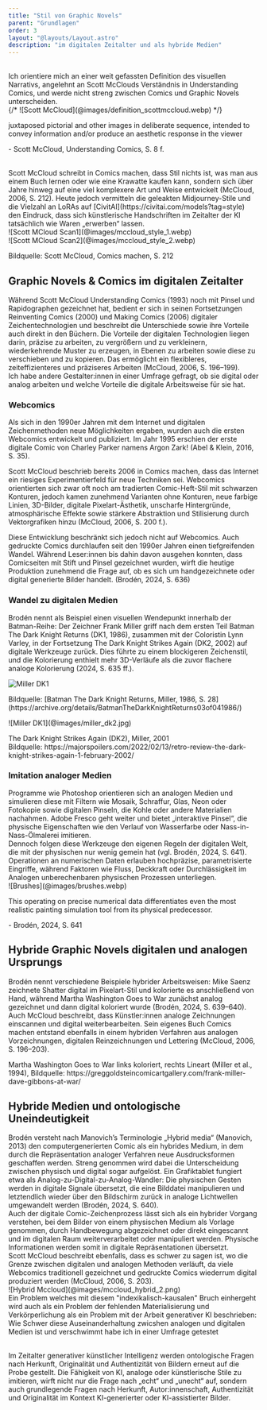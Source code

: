 ```yaml
---
title: "Stil von Graphic Novels"
parent: "Grundlagen"
order: 3
layout: "@layouts/Layout.astro"
description: "im digitalen Zeitalter und als hybride Medien"
---
```




<br />

<div class="grid-layout">
<div>
Ich orientiere mich an einer weit gefassten Definition des visuellen Narrativs, angelehnt an Scott McClouds Verständnis in Understanding Comics, und werde nicht streng zwischen Comics und Graphic Novels unterscheiden.
<br />

</div>
<div>
{/* ![Scott McCloud](@images/definition_scottmccloud.webp) */}
<p class="quote text-2xl">juxtaposed pictorial and other images in deliberate sequence, intended to convey information and/or produce an aesthetic response in the viewer</p>
<p class="citation">- Scott McCloud, Understanding Comics, S. 8 f.</p>
</div>
</div>


<br />

<div class="grid-layout-3">
<div>
Scott McCloud schreibt in Comics machen, dass Stil nichts ist, was man aus einem Buch lernen oder wie eine Krawatte kaufen kann, sondern sich über Jahre hinweg auf eine viel komplexere Art und Weise entwickelt (McCloud, 2006, S. 212). Heute jedoch vermitteln die geleakten Midjourney-Stile und die Vielzahl an LoRAs auf [CivitAI](https://civitai.com/models?tag=style) den Eindruck, dass sich künstlerische Handschriften im Zeitalter der KI tatsächlich wie Waren „erwerben“ lassen.
</div>
<div>
![Scott MCloud Scan1](@images/mccloud_style_1.webp)
</div>
<div>
![Scott MCloud Scan2](@images/mccloud_style_2.webp)
<p class="image-source text-right">Bildquelle: Scott McCloud, Comics machen, S. 212</p>
</div>
</div>

## Graphic Novels & Comics im digitalen Zeitalter

<div class="grid-layout">
<div>
Während Scott McCloud Understanding Comics (1993) noch mit Pinsel und Rapidographen gezeichnet hat, bedient er sich in seinen Fortsetzungen Reinventing Comics (2000) und Making Comics (2006) digitaler Zeichentechnologien und beschreibt die Unterschiede sowie ihre Vorteile auch direkt in den Büchern.
Die Vorteile der digitalen Technologien liegen darin, präzise zu arbeiten, zu vergrößern und zu verkleinern, wiederkehrende Muster zu erzeugen, in Ebenen zu arbeiten sowie diese zu verschieben und zu kopieren. Das ermöglicht ein flexibleres, zeiteffizienteres und präziseres Arbeiten (McCloud, 2006, S. 196–199).
</div>
<div>
Ich habe andere Gestalter:innen in einer Umfrage gefragt, ob sie digital oder analog arbeiten und welche Vorteile die digitale Arbeitsweise für sie hat.
<br />
<Reference 
  title="Vor- und Nachteilen von analogen Medien" 
  type="internal"
  label="Hier gehts zur eigenen Umfrage"
  link="/artificial-impasto/introduction/problem/#einsatz-von-analogen-und-digitalen-medien-in-der-umfrage"
   />
   </div>
</div>


### Webcomics

<div class="grid-layout">
<div>
Als sich in den 1990er Jahren mit dem Internet und digitalen Zeichenmethoden neue Möglichkeiten ergaben, wurden auch die ersten Webcomics entwickelt und publiziert. Im Jahr 1995 erschien der erste digitale Comic von Charley Parker namens Argon Zark! (Abel & Klein, 2016, S. 35). 
</div>
<div>
<Reference 
  title="Comics und Graphic Novels: Eine Einführung" 
  label="Link zum Buch"
  authors="Julia Abel & Christian Klein" 
  year="2016" 
  link="http://dx.doi.org/10.1007/978-3-476-05443-2"
   />
</div>
</div>

<Reference 
  title="Argon Zark" 
  label="Link zum Webcomic"
  authors="Charles A. Parker" 
  year="1995" 
  link="https://www.zark.com/pages/az3.html"
  embed={true}
   />

<div class="grid-layout">
<div>

<p>Scott McCloud beschrieb bereits 2006 in Comics machen, dass das Internet ein riesiges Experimentierfeld für neue Techniken sei. Webcomics orientierten sich zwar oft noch am tradierten Comic-Heft-Stil mit schwarzen Konturen, jedoch kamen zunehmend Varianten ohne Konturen, neue farbige Linien, 3D-Bilder, digitale Pixelart-Ästhetik, unscharfe Hintergründe, atmosphärische Effekte sowie stärkere Abstraktion und Stilisierung durch Vektorgrafiken hinzu (McCloud, 2006, S. 200 f.).</p>

</div>
<div>
Diese Entwicklung beschränkt sich jedoch nicht auf Webcomics. Auch gedruckte Comics durchlaufen seit den 1990er Jahren einen tiefgreifenden Wandel. Während Leser:innen bis dahin davon ausgehen konnten, dass Comicseiten mit Stift und Pinsel gezeichnet wurden, wirft die heutige Produktion zunehmend die Frage auf, ob es sich um handgezeichnete oder digital generierte Bilder handelt. (Brodén, 2024, S. 636)
</div>
</div>

<div class="grid-layout">
<div>
<Reference 
  title="Refiguring comic book imagery in a post-digital moment: conspicuousness, hybridity and ontological strangeness" 
  type="paper"
  authors="Daniel Brodén" 
  year="2024" 
  link="http://dx.doi.org/10.1080/21504857.2024.2309867"
  class
   ></Reference>
</div>
<div>

</div>
</div>

### Wandel zu digitalen Medien

<div class="grid-layout">
<div>
Brodén nennt als Beispiel einen visuellen Wendepunkt innerhalb der Batman-Reihe: Der Zeichner Frank Miller griff nach dem ersten Teil Batman The Dark Knight Returns (DK1, 1986), zusammen mit der Coloristin Lynn Varley, in der Fortsetzung The Dark Knight Strikes Again (DK2, 2002) auf digitale Werkzeuge zurück. Dies führte zu einem blockigeren Zeichenstil, und die Kolorierung enthielt mehr 3D-Verläufe als die zuvor flachere analoge Kolorierung (2024, S. 635 ff.).

![Miller DK1](@images/miller_dk1.png)
<p class="image-source">Bildquelle: [Batman The Dark Knight Returns, Miller, 1986, S. 28](https://archive.org/details/BatmanTheDarkKnightReturns03of041986/)</p>
</div>
<div>
![Miller DK1](@images/miller_dk2.jpg)
<p class="image-source">The Dark Knight Strikes Again (DK2), Miller, 2001<br />Bildquelle: https://majorspoilers.com/2022/02/13/retro-review-the-dark-knight-strikes-again-1-february-2002/</p>
</div>
</div>

### Imitation analoger Medien

<div class="grid-layout">
<div>
Programme wie Photoshop orientieren sich an analogen Medien und simulieren diese mit Filtern wie Mosaik, Schraffur, Glas, Neon oder Fotokopie sowie digitalen Pinseln, die Kohle oder andere Materialien nachahmen. Adobe Fresco geht weiter und bietet „interaktive Pinsel“, die physische Eigenschaften wie den Verlauf von Wasserfarbe oder Nass-in-Nass-Ölmalerei imitieren.<br /> Dennoch folgen diese Werkzeuge den eigenen Regeln der digitalen Welt, die mit der physischen nur wenig gemein hat (vgl. Brodén, 2024, S. 641). Operationen an numerischen Daten erlauben hochpräzise, parametrisierte Eingriffe, während Faktoren wie Fluss, Deckkraft oder Durchlässigkeit im Analogen unberechenbaren physischen Prozessen unterliegen.
</div>
<div class="max-w-80 mx-auto">
![Brushes](@images/brushes.webp)
</div>
</div>
<p class="quote text-2xl">This operating on precise numerical data differentiates even the most realistic painting simulation tool from its physical predecessor.</p>
<p class="citation">- Brodén, 2024, S. 641</p>

## Hybride Graphic Novels digitalen und analogen Ursprungs

<div class="grid-layout">
<div>
Brodén nennt verschiedene Beispiele hybrider Arbeitsweisen: Mike Saenz zeichnete Shatter digital im Pixelart-Stil und kolorierte es anschließend von Hand, während Martha Washington Goes to War zunächst analog gezeichnet und dann digital koloriert wurde (Brodén, 2024, S. 639–640). Auch McCloud beschreibt, dass Künstler:innen analoge Zeichnungen einscannen und digital weiterbearbeiten. Sein eigenes Buch Comics machen entstand ebenfalls in einem hybriden Verfahren aus analogen Vorzeichnungen, digitalen Reinzeichnungen und Lettering (McCloud, 2006, S. 196–203).
</div>
<div>
<Compare before={beforeImg} after={afterImg} />
<p class="image-source">Martha Washington Goes to War
links koloriert, rechts Lineart (Miller et al., 1994), Bildquelle: https://greggoldsteincomicartgallery.com/frank-miller-dave-gibbons-at-war/</p>
</div>
</div>

## Hybride Medien und ontologische Uneindeutigkeit

<div class="grid-layout">
<div>
Brodén versteht nach Manovich’s Terminologie „Hybrid media“ (Manovich, 2013) den computergenerierten Comic als ein hybrides Medium, in dem durch die Repräsentation analoger Verfahren neue Ausdrucksformen geschaffen werden. Streng genommen wird dabei die Unterscheidung zwischen physisch und digital sogar aufgelöst. Ein Grafiktablet fungiert etwa als Analog-zu-Digital-zu-Analog-Wandler: Die physischen Gesten werden in digitale Signale übersetzt, die eine Bilddatei manipulieren und letztendlich wieder über den Bildschirm zurück in analoge Lichtwellen umgewandelt werden (Brodén, 2024, S. 640).
</div>
<div>
Auch der digitale Comic-Zeichenprozess lässt sich als ein hybrider Vorgang verstehen, bei dem Bilder von einem physischen Medium als Vorlage genommen, durch Handbewegung abgezeichnet oder direkt eingescannt und im digitalen Raum weiterverarbeitet oder manipuliert werden. Physische Informationen werden somit in digitale Repräsentationen übersetzt.<br />
Scott McCloud beschreibt ebenfalls, dass es schwer zu sagen ist, wo die Grenze zwischen digitalen und analogen Methoden verläuft, da viele Webcomics traditionell gezeichnet und gedruckte Comics wiederrum digital produziert werden (McCloud, 2006, S. 203).
</div>
</div>

<div class="mx-auto max-w-150 mb-8">
![Hybrid Mccloud](@images/mccloud_hybrid_2.png)
</div>

<div class="grid-layout">
<div>
Ein Problem welches mit diesem "indexikalisch-kausalen" Bruch einhergeht wird auch als ein Problem der fehlenden Materialisierung und Verkörperlichung als ein Problem mit der Arbeit generativer KI beschrieben:
<br />
<Reference 
  title="Hier geht's zur Problematik" 
  type="internal"
  link="../introduction/problem/"
  class
   ></Reference>
</div>
<div>
Wie Schwer diese Auseinanderhaltung zwicshen analogen und digitalen Medien ist und verschwimmt habe ich in einer Umfrage getestet
<br />
<Reference 
  title="Hier geht's zur Umfrage zur Authentizität imitierter Materialität" 
  type="internal"
  link="../discussion/turingtest"
  class
   ></Reference>
</div>
</div>

<br />
<p class="text-2xl keep-visible">Im Zeitalter generativer künstlicher Intelligenz werden ontologische Fragen nach Herkunft, Originalität und Authentizität von Bildern erneut auf die Probe gestellt. 
Die Fähigkeit von KI, analoge oder künstlerische Stile zu imitieren, wirft nicht nur die Frage nach „echt“ und „unecht“ auf, sondern auch grundlegende Fragen nach Herkunft, Autor:innenschaft, Authentizität und Originalität im Kontext KI-generierter oder KI-assistierter Bilder.</p>

